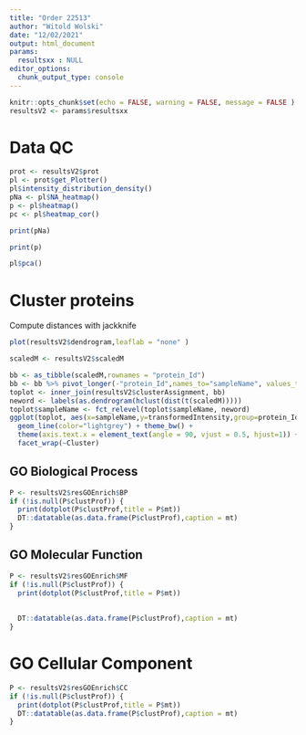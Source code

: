 ```yaml
---
title: "Order 22513"
author: "Witold Wolski"
date: "12/02/2021"
output: html_document
params:
  resultsxx : NULL
editor_options: 
  chunk_output_type: console
---
```


```r

knitr::opts_chunk$set(echo = FALSE, warning = FALSE, message = FALSE )
resultsV2 <- params$resultsxx

```


# Data QC

```r
prot <- resultsV2$prot
pl <- prot$get_Plotter()
pl$intensity_distribution_density()
pNa <- pl$NA_heatmap()
p <- pl$heatmap()
pc <- pl$heatmap_cor()
```

```r
print(pNa)
```


```r
print(p)
```

```r
pl$pca()

```



# Cluster proteins


Compute distances with jackknife



```r
plot(resultsV2$dendrogram,leaflab = "none" )
```


```r
scaledM <- resultsV2$scaledM

bb <- as_tibble(scaledM,rownames = "protein_Id")
bb <- bb %>% pivot_longer(-"protein_Id",names_to="sampleName", values_to = "transformedIntensity")
toplot <- inner_join(resultsV2$clusterAssignment, bb)
neword <- labels(as.dendrogram(hclust(dist(t(scaledM)))))
toplot$sampleName <- fct_relevel(toplot$sampleName, neword)
ggplot(toplot, aes(x=sampleName,y=transformedIntensity,group=protein_Id)) +
  geom_line(color="lightgrey") + theme_bw() +
  theme(axis.text.x = element_text(angle = 90, vjust = 0.5, hjust=1)) +
  facet_wrap(~Cluster)
```


## GO Biological Process


```r
P <- resultsV2$resGOEnrich$BP
if (!is.null(P$clustProf)) {
  print(dotplot(P$clustProf,title = P$mt))
  DT::datatable(as.data.frame(P$clustProf),caption = mt)
}
```

## GO Molecular Function

```r
P <- resultsV2$resGOEnrich$MF
if (!is.null(P$clustProf)) {
  print(dotplot(P$clustProf,title = P$mt))
  
  
  DT::datatable(as.data.frame(P$clustProf),caption = mt)
}
```

# GO Cellular Component

```r
P <- resultsV2$resGOEnrich$CC
if (!is.null(P$clustProf)) {
  print(dotplot(P$clustProf,title = P$mt))
  DT::datatable(as.data.frame(P$clustProf),caption = mt)
}

```



